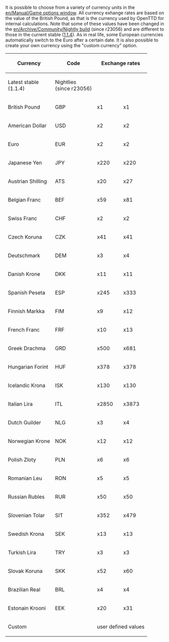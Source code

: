 

It is possible to choose from a variety of currency units in the [[en/Manual/Game options window]]. All currency exhange rates are based on the value of the British Pound, as that is the currency used by OpenTTD for internal calculations. Note that some of these values have been changed in the [[en/Archive/Community/Nightly build]] (since r23056) and are different to those in the current stable ([[en/Archive/OpenTTD/OpenTTD 1.1.4|1.1.4]]). As in real life, some European currencies automatically switch to the Euro after a certain date. It is also possible to create your own currency using the "custom currency" option.

{| {{en/Wikitable}}
|- style="background:#efefef"
! rowspan="2" | Currency
! rowspan="2" | Code
! colspan="2" | Exchange rates
! rowspan="2" | Switch to Euro
|- style="background:#efefef"
! Latest stable<br>(1.1.4)
! Nightlies<br>(since r23056)
|-
| British Pound || GBP || x1 || x1 || never
|-
| American Dollar || USD || x2 || x2 || never
|-
| Euro || EUR || x2 || x2 || 
|-
| Japanese Yen || JPY || x220 || x220 || never
|-
| Austrian Shilling || ATS || x20 || x27 || 2002
|-
| Belgian Franc || BEF || x59 || x81 || 2002
|-
| Swiss Franc || CHF || x2 || x2 || never
|-
| Czech Koruna || CZK || x41 || x41 || never
|-
| Deutschmark || DEM || x3 || x4 || 2002
|-
| Danish Krone || DKK || x11 || x11 || never
|-
| Spanish Peseta || ESP || x245 || x333 || 2002
|-
| Finnish Markka || FIM || x9 || x12 || 2002
|-
| French Franc || FRF || x10 || x13 || 2002
|-
| Greek Drachma || GRD || x500 || x681 || 2002
|-
| Hungarian Forint || HUF || x378 || x378 || never
|-
| Icelandic Krona || ISK || x130 || x130 || never
|-
| Italian Lira || ITL || x2850 || x3873 || 2002
|-
| Dutch Guilder || NLG || x3 || x4 || 2002
|-
| Norwegian Krone || NOK || x12 || x12 || never
|-
| Polish Zloty || PLN || x6 || x6 || never
|-
| Romanian Leu || RON || x5 || x5 || never
|-
| Russian Rubles || RUR || x50 || x50 || never
|-
| Slovenian Tolar || SIT || x352 || x479 || 2007
|-
| Swedish Krona || SEK || x13 || x13 || never
|-
| Turkish Lira || TRY || x3 || x3 || never
|-
| Slovak Koruna || SKK || x52 || x60 || 2009
|-
| Brazilian Real || BRL || x4 || x4 || never
|-
| Estonain Krooni || EEK || x20 || x31 || 2011
|-
| colspan="2" | Custom || colspan="3" | user defined values
|}